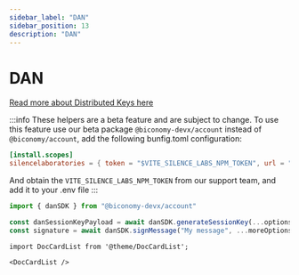 ```yaml
---
sidebar_label: "DAN"
sidebar_position: 13
description: "DAN"
---
```


# DAN

[Read more about Distributed Keys here](../../../Modules/sessions/DistributedSessions)

:::info 
These helpers are a beta feature and are subject to change. To use this feature use our beta package `@biconomy-devx/account` instead of `@biconomy/account`, add the following bunfig.toml configuration:
```toml
[install.scopes]
silencelaboratories = { token = "$VITE_SILENCE_LABS_NPM_TOKEN", url = "https://registry.npmjs.org" }
```
And obtain the `VITE_SILENCE_LABS_NPM_TOKEN` from our support team, and add it to your .env file
:::

```ts
import { danSDK } from "@biconomy-devx/account"

const danSessionKeyPayload = await danSDK.generateSessionKey(...options);
const signature = await danSDK.signMessage("My message", ...moreOptions);
```

```mdx-code-block
import DocCardList from '@theme/DocCardList';

<DocCardList />
```